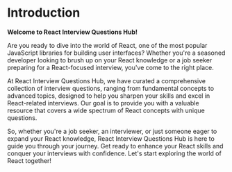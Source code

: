 # Introduction
 
**Welcome to React Interview Questions Hub!**

Are you ready to dive into the world of React,
one of the most popular JavaScript libraries for building user interfaces? Whether you're a seasoned developer
looking to brush up on your React knowledge or a job seeker preparing for a React-focused interview, you've come to the right place.

At React Interview Questions Hub, we have curated a comprehensive collection of interview questions, ranging from fundamental
concepts to advanced topics, designed to help you sharpen your skills and excel in React-related interviews.
Our goal is to provide you with a valuable resource that covers a wide spectrum of React concepts with unique questions.


So, whether you're a job seeker, an interviewer, or just someone eager to expand your React knowledge,
React Interview Questions Hub is here to guide you through your journey.
Get ready to enhance your React skills and conquer your interviews with confidence. Let's start exploring the world of React together!
